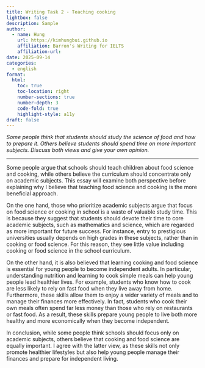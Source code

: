 ```yaml
---
title: Writing Task 2 - Teaching cooking
lightbox: false
description: Sample
author:
  - name: Hung
    url: https://kimhungbui.github.io
    affiliation: Barron's Writing for IELTS
    affiliation-url:
date: 2025-09-14
categories:
  - english
format:
  html:
    toc: true
    toc-location: right
    number-sections: true
    number-depth: 3
    code-fold: true
    highlight-style: a11y
draft: false
---
```

_Some people think that students should study the science of food and how to prepare it. Others believe students should spend time on more important subjects. Discuss both views and give your own opinion._



***

Some people argue that schools should teach children about food science and cooking, while others believe the curriculum should concentrate only on academic subjects. This essay will examine both perspective before explaining why I believe that teaching food science and cooking is the more beneficial approach.

On the one hand, those who prioritize academic subjects argue that focus on food science or cooking in school is a waste of valuable study time. This is because they suggest that students should devote their time to core academic subjects, such as mathematics and science, which are regarded as more important for future success. For instance, entry to prestigious universities usually depends on high grades in these subjects, rather than in cooking or food science. For this reason, they see little value including cooking or food science in the school curriculum.

On the other hand, it is also believed that learning cooking and food science is essential for young people to become independent adults. In particular, understanding nutrition and learning to cook simple meals can help young people lead healthier lives. For example, students who know how to cook are less likely to rely on fast food when they live away from home. Furthermore, these skills allow them  to enjoy a wider variety of meals and to manage their finances more effectively. In fact, students who cook their own meals often spend far less money than those who rely on restaurants or fast food. As a result, these skills prepare young people to live both more healthy and more economically when they become independent.

In conclusion, while some people think schools should focus only on academic subjects, others believe that cooking and food science are equally important. I agree with the latter view, as these skills not only promote healthier lifestyles but also help young people manage their finances and prepare for independent living.

